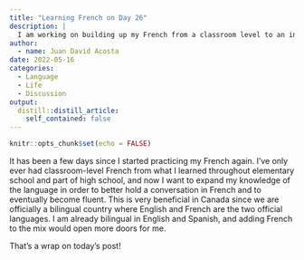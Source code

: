 ```yaml
---
title: "Learning French on Day 26"
description: |
  I am working on building up my French from a classroom level to an intermediate level.
author:
  - name: Juan David Acosta
date: 2022-05-16
categories:
  - Language
  - Life
  - Discussion
output:
  distill::distill_article:
    self_contained: false
---
```



```r
knitr::opts_chunk$set(echo = FALSE)
```

It has been a few days since I started practicing my French again. I've only ever had classroom-level French from what I learned throughout elementary school and part of high school, and now I want to expand my knowledge of the language in order to better hold a conversation in French and to eventually become fluent. This is very beneficial in Canada since we are officially a bilingual country where English and French are the two official languages. I am already bilingual in English and Spanish, and adding French to the mix would open more doors for me.

That's a wrap on today's post!
